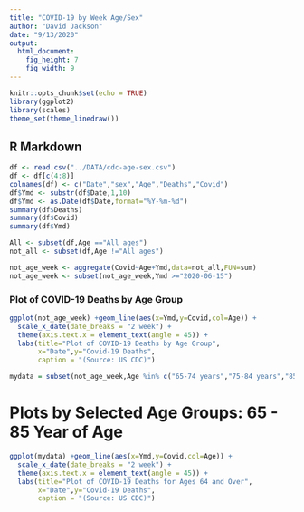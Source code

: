 ```yaml
---
title: "COVID-19 by Week Age/Sex"
author: "David Jackson"
date: "9/13/2020"
output: 
  html_document: 
    fig_height: 7
    fig_width: 9
---
```


```r
knitr::opts_chunk$set(echo = TRUE)
library(ggplot2)
library(scales)
theme_set(theme_linedraw())
```

## R Markdown

```r
df <- read.csv("../DATA/cdc-age-sex.csv")
df <- df[c(4:8)]
colnames(df) <- c("Date","sex","Age","Deaths","Covid")
df$Ymd <- substr(df$Date,1,10)
df$Ymd <- as.Date(df$Date,format="%Y-%m-%d")
summary(df$Deaths)
summary(df$Covid)
summary(df$Ymd)
```
```r
All <- subset(df,Age =="All ages")
not_all <- subset(df,Age !="All ages")
```

```r
not_age_week <- aggregate(Covid~Age+Ymd,data=not_all,FUN=sum)
not_age_week <- subset(not_age_week,Ymd >="2020-06-15")
```

### Plot of COVID-19 Deaths by Age Group

```r
ggplot(not_age_week) +geom_line(aes(x=Ymd,y=Covid,col=Age)) +
  scale_x_date(date_breaks = "2 week") +
  theme(axis.text.x = element_text(angle = 45)) +
  labs(title="Plot of COVID-19 Deaths by Age Group",
       x="Date",y="Covid-19 Deaths",
       caption = "(Source: US CDC)")

```
```r
mydata = subset(not_age_week,Age %in% c("65-74 years","75-84 years","85 years and over"))
```
# Plots by Selected Age Groups: 65 - 85 Year of Age
```r
ggplot(mydata) +geom_line(aes(x=Ymd,y=Covid,col=Age)) +
  scale_x_date(date_breaks = "2 week") +
  theme(axis.text.x = element_text(angle = 45)) +
  labs(title="Plot of COVID-19 Deaths for Ages 64 and Over",
       x="Date",y="Covid-19 Deaths",
       caption = "(Source: US CDC)")

```

